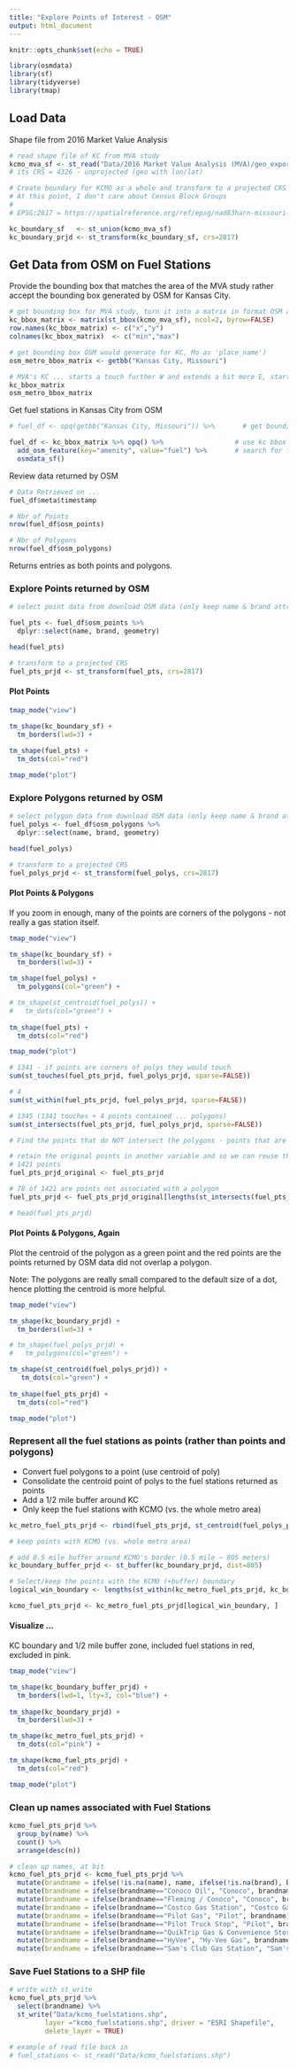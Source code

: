 ```yaml
---
title: "Explore Points of Interest - OSM"
output: html_document
---
```


```r
knitr::opts_chunk$set(echo = TRUE)
```

```r
library(osmdata)
library(sf)
library(tidyverse)
library(tmap)
```

## Load Data

Shape file from 2016 Market Value Analysis

```r
# read shape file of KC from MVA study
kcmo_mva_sf <- st_read("Data/2016 Market Value Analysis (MVA)/geo_export_8a3f2884-9896-4c60-ba20-c985177b689a.shp")
# its CRS = 4326 - unprojected (geo with lon/lat)
```

```r
# Create boundary for KCMO as a whole and transform to a projected CRS
# At this point, I don't care about Census Block Groups
# 
# EPSG:2817 = https://spatialreference.org/ref/epsg/nad83harn-missouri-west/

kc_boundary_sf   <- st_union(kcmo_mva_sf)
kc_boundary_prjd <- st_transform(kc_boundary_sf, crs=2817) 
```

## Get Data from OSM on Fuel Stations

Provide the bounding box that matches the area of the MVA study rather accept the bounding box generated by OSM for Kansas City.

```r
# get bounding box for MVA study, turn it into a matrix in format OSM accepts
kc_bbox_matrix <- matrix(st_bbox(kcmo_mva_sf), ncol=2, byrow=FALSE)
row.names(kc_bbox_matrix) <- c("x","y")
colnames(kc_bbox_matrix)  <- c("min","max")

# get bounding box OSM would generate for KC, Mo as 'place_name')
osm_metro_bbox_matrix <- getbb("Kansas City, Missouri")

# MVA's KC ... starts a touch further W and extends a bit more E, starts about the same on S but extends more N
kc_bbox_matrix
osm_metro_bbox_matrix
```

Get fuel stations in Kansas City from OSM

```r
# fuel_df <- opq(getbb("Kansas City, Missouri")) %>%       # get bounding box for city

fuel_df <- kc_bbox_matrix %>% opq() %>%                  # use kc bbox from MVA study area
  add_osm_feature(key="amenity", value="fuel") %>%       # search for fuel amenities
  osmdata_sf()      
```

Review data returned by OSM

```r
# Data Retrieved on ...
fuel_df$meta$timestamp

# Nbr of Points
nrow(fuel_df$osm_points)

# Nbr of Polygons
nrow(fuel_df$osm_polygons)
```

Returns entries as both points and polygons.

### Explore Points returned by OSM

```r
# select point data from download OSM data (only keep name & brand attributes provide by OSM)

fuel_pts <- fuel_df$osm_points %>%
  dplyr::select(name, brand, geometry)

head(fuel_pts)

# transform to a projected CRS
fuel_pts_prjd <- st_transform(fuel_pts, crs=2817) 
```

#### Plot Points

```r
tmap_mode("view") 

tm_shape(kc_boundary_sf) +
  tm_borders(lwd=3) +
  
tm_shape(fuel_pts) +
  tm_dots(col="red")

tmap_mode("plot")
```

### Explore Polygons returned by OSM
```r
# select polygon data from download OSM data (only keep name & brand attributes provide by OSM)
fuel_polys <- fuel_df$osm_polygons %>%
  dplyr::select(name, brand, geometry)

head(fuel_polys)

# transform to a projected CRS
fuel_polys_prjd <- st_transform(fuel_polys, crs=2817)
```

#### Plot Points & Polygons

If you zoom in enough, many of the points are corners of the polygons - not really a gas station itself.

```r
tmap_mode("view") 

tm_shape(kc_boundary_sf) +
  tm_borders(lwd=3) +

tm_shape(fuel_polys) +
  tm_polygons(col="green") +

# tm_shape(st_centroid(fuel_polys)) +
#   tm_dots(col="green") +
  
tm_shape(fuel_pts) +
  tm_dots(col="red")

tmap_mode("plot")
```

```r
# 1341 - if points are corners of polys they would touch
sum(st_touches(fuel_pts_prjd, fuel_polys_prjd, sparse=FALSE))

# 4
sum(st_within(fuel_pts_prjd, fuel_polys_prjd, sparse=FALSE))

# 1345 (1341 touches + 4 points contained ... polygons)
sum(st_intersects(fuel_pts_prjd, fuel_polys_prjd, sparse=FALSE))

# Find the points that do NOT intersect the polygons - points that are truly a fuel station not represented as a polygon

# retain the original points in another variable and so we can reuse the current variable for the valid points
# 1421 points
fuel_pts_prjd_original <- fuel_pts_prjd

# 78 of 1421 are points not associated with a polygon
fuel_pts_prjd <- fuel_pts_prjd_original[lengths(st_intersects(fuel_pts_prjd_original, fuel_polys_prjd))==0, ]

# head(fuel_pts_prjd)
```

#### Plot Points & Polygons, Again

Plot the centroid of the polygon as a green point and the red points are the points returned by OSM data did not overlap a polygon.

Note: The polygons are really small compared to the default size of a dot, hence plotting the centroid is more helpful.

```r
tmap_mode("view") 

tm_shape(kc_boundary_prjd) +
  tm_borders(lwd=3) +

# tm_shape(fuel_polys_prjd) +
#   tm_polygons(col="green") +

tm_shape(st_centroid(fuel_polys_prjd)) +
   tm_dots(col="green") +
  
tm_shape(fuel_pts_prjd) +
  tm_dots(col="red")

tmap_mode("plot")
```

### Represent all the fuel stations as points (rather than points and polygons)

* Convert fuel polygons to a point (use centroid of poly)
* Consolidate the centroid point of polys to the fuel stations returned as points
* Add a 1/2 mile buffer around KC
* Only keep the fuel stations with KCMO (vs. the whole metro area)

```r
kc_metro_fuel_pts_prjd <- rbind(fuel_pts_prjd, st_centroid(fuel_polys_prjd))

# keep points with KCMO (vs. whole metro area)

# add 0.5 mile buffer around KCMO's border (0.5 mile ~ 805 meters)
kc_boundary_buffer_prjd <- st_buffer(kc_boundary_prjd, dist=805)

# Select/keep the points with the KCMO (+buffer) boundary
logical_win_boundary <- lengths(st_within(kc_metro_fuel_pts_prjd, kc_boundary_buffer_prjd)) > 0

kcmo_fuel_pts_prjd <- kc_metro_fuel_pts_prjd[logical_win_boundary, ]
```

#### Visualize ...

KC boundary and 1/2 mile buffer zone, included fuel stations in red, excluded in pink.

```r
tmap_mode("view") 

tm_shape(kc_boundary_buffer_prjd) +
  tm_borders(lwd=1, lty=3, col="blue") +
  
tm_shape(kc_boundary_prjd) +
  tm_borders(lwd=3) +

tm_shape(kc_metro_fuel_pts_prjd) +
  tm_dots(col="pink") +

tm_shape(kcmo_fuel_pts_prjd) +
  tm_dots(col="red")

tmap_mode("plot")
```

### Clean up names associated with Fuel Stations
```r
kcmo_fuel_pts_prjd %>%
  group_by(name) %>%
  count() %>%
  arrange(desc(n))
```

```r
# clean up names, at bit
kcmo_fuel_pts_prjd <- kcmo_fuel_pts_prjd %>% 
  mutate(brandname = ifelse(!is.na(name), name, ifelse(!is.na(brand), brand, "Unknown"))) %>% 
  mutate(brandname = ifelse(brandname=="Conoco Oil", "Conoco", brandname)) %>% 
  mutate(brandname = ifelse(brandname=="Fleming / Conoco", "Conoco", brandname)) %>% 
  mutate(brandname = ifelse(brandname=="Costco Gas Station", "Costco Gasoline", brandname)) %>% 
  mutate(brandname = ifelse(brandname=="Pilot Gas", "Pilot", brandname)) %>% 
  mutate(brandname = ifelse(brandname=="Pilot Truck Stop", "Pilot", brandname)) %>%  
  mutate(brandname = ifelse(brandname=="QuikTrip Gas & Convenience Store", "QuikTrip", brandname)) %>% 
  mutate(brandname = ifelse(brandname=="HyVee", "Hy-Vee Gas", brandname)) %>% 
  mutate(brandname = ifelse(brandname=="Sam's Club Gas Station", "Sam's Club Gas", brandname)) 
```

### Save Fuel Stations to a SHP file
```r
# write with st_write
kcmo_fuel_pts_prjd %>% 
  select(brandname) %>% 
  st_write("Data/kcmo_fuelstations.shp", 
         layer ="kcmo_fuelstations.shp", driver = "ESRI Shapefile",
         delete_layer = TRUE)

# example of read file back in
# fuel_stations <- st_read("Data/kcmo_fuelstations.shp")
```



